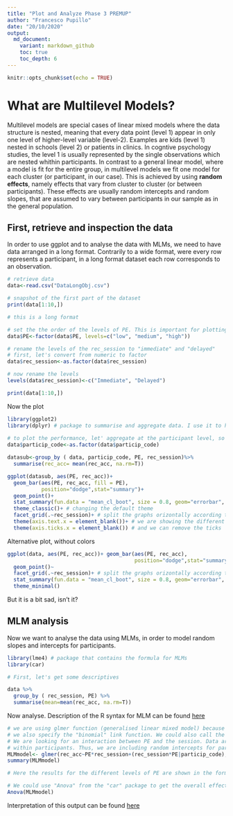 ```yaml
---
title: "Plot and Analyze Phase 3 PREMUP"
author: "Francesco Pupillo"
date: "20/10/2020"
output:
  md_document:
    variant: markdown_github
    toc: true
    toc_depth: 6
---
```


```r
knitr::opts_chunk$set(echo = TRUE)
```

# What are Multilevel Models?
Multilevel models are special cases of linear mixed models where the data structure is nested, meaning that every data point (level 1) appear in only one level of higher-level variable (level-2). Examples are kids (level 1) nested in schools (level 2) or patients in clinics. In cogntive psychology studies, the level 1 is usually represented by the single observations which are nested whithin participants. 
In contrast to a general linear model, where a model is fit for the entire group, in multilevel models we fit one model for each cluster (or participant, in our case). This is achieved by using **random effects**, namely effects that vary from cluster to cluster (or between participants). 
These effects are usually random intercepts and random slopes, that are assumed to vary between participants in our sample as in the general population. 


## First, retrieve and inspection the data
In order to use ggplot and to analyse the data with MLMs, we need to have data arranged in a long format. Contrarily to a wide format, were every row represents a participant, in a long format dataset each row corresponds to an observation. 
```r
# retrieve data
data<-read.csv("DataLongObj.csv")

# snapshot of the first part of the dataset
print(data[1:10,])

# this is a long format

# set the the order of the levels of PE. This is important for plotting
data$PE<-factor(data$PE, levels=c("low", "medium", "high"))

# rename the levels of the rec_session to "immediate" and "delayed"
# first, let's convert from numeric to factor
data$rec_session<-as.factor(data$rec_session)

# now rename the levels
levels(data$rec_session)<-c("Immediate", "Delayed")

print(data[1:10,])


```

Now the plot


```r
library(ggplot2)
library(dplyr) # package to summarise and aggregate data. I use it to have descriptive statistics
 
# to plot the performance, let' aggregate at the participant level, so each point represent a participant
data$particip_code<-as.factor(data$particip_code)

datasub<-group_by ( data, particip_code, PE, rec_session)%>%
  summarise(rec_acc= mean(rec_acc, na.rm=T))

ggplot(datasub, aes(PE, rec_acc))+
  geom_bar(aes(PE, rec_acc, fill = PE),
           position="dodge",stat="summary")+
  geom_point()+
  stat_summary(fun.data = "mean_cl_boot", size = 0.8, geom="errorbar", width=0.2 )+ # this line adds error bars
  theme_classic()+ # changing the default theme
  facet_grid(.~rec_session)+ # split the graphs orizontally according to rec_session
  theme(axis.text.x = element_blank())+ # we are showing the different levels through the colors, so we can avoid naming the bars
  theme(axis.ticks.x = element_blank()) # and we can remove the ticks
```

Alternative plot, without colors
```r
ggplot(data, aes(PE, rec_acc))+ geom_bar(aes(PE, rec_acc),
                                         position="dodge",stat="summary")+
  geom_point()~
  facet_grid(.~rec_session)+ # split the graphs orizontally according to rec_session
  stat_summary(fun.data = "mean_cl_boot", size = 0.8, geom="errorbar", width=0.2 )+ 
  theme_minimal()

```

But it is a bit sad, isn't it?

## MLM analysis
Now we want to analyse the data using MLMs, in order to model random slopes and intercepts for participants. 

```r

library(lme4) # package that contains the formula for MLMs
library(car)

# First, let's get some descriptives

data %>%
  group_by ( rec_session, PE) %>%
  summarise(mean=mean(rec_acc, na.rm=T))
```

Now analyse. Description of the R syntax for MLM can be found [here](https://gitlab.com/Soph87/LISCOlab/-/blob/master/MLM%20Analysis/interpret_output.pdf)
```r
# we are using glmer function (generalised linear mixed model) because our dependent variable (recognition accuracy) is binary. For this reason, 
# we also specify the "binomial" link function. We could also call the model "Multilevel generalized linear models"
# We are looking for an interaction between PE and the session. Data are repeated in the two rec_sessions and nested
# within participants. Thus, we are including random intercepts for participants, and random slopes for rec_session and PE, as well as randon slopes for their interaction. 
MLMmodel<- glmer(rec_acc~PE*rec_session+(rec_session*PE|particip_code), family= binomial, data=data)
summary(MLMmodel)

# Here the results for the different levels of PE are shown in the form of contrasts

# We could use "Anova" from the "car" package to get the overall effect of PE (Wald Chi-square)
Anova(MLMmodel)


```

Interpretation of this output can be found [here](https://gitlab.com/Soph87/LISCOlab/-/blob/master/MLM%20Analysis/interpret_output.pdf)